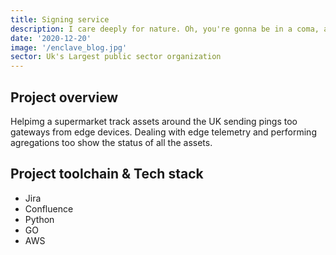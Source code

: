 ```yaml
---
title: Signing service
description: I care deeply for nature. Oh, you're gonna be in a coma, all right. He'll want to use your yacht, and I don't want this thing smelling like fish. Get me a vodka rocks. And a piece of toast. No! I was ashamed to be SEEN with you. I like being with you.
date: '2020-12-20'
image: '/enclave_blog.jpg'
sector: Uk's Largest public sector organization
---
```


## Project overview
Helpimg a supermarket track assets around the UK sending pings too gateways from edge devices. Dealing with edge telemetry and performing agregations too show the status of all the assets.

## Project toolchain & Tech stack
- Jira
- Confluence
- Python
- GO
- AWS
